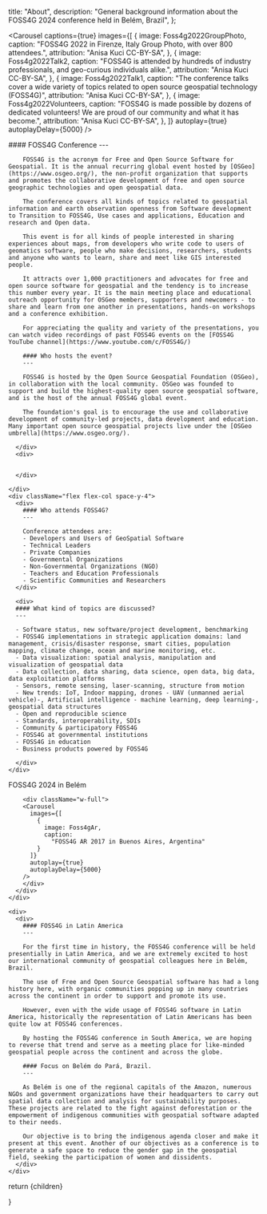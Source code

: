 
  title: "About",
  description:
    "General background information about the FOSS4G 2024 conference held in Belém, Brazil",
};

<Carousel
  captions={true}
  images={[
    {
      image: Foss4g2022GroupPhoto,
      caption:
        "FOSS4G 2022 in Firenze, Italy Group Photo, with over 800 attendees.",
      attribution: "Anisa Kuci CC-BY-SA",
    },
    {
      image: Foss4g2022Talk2,
      caption:
        "FOSS4G is attended by hundreds of industry professionals, and geo-curious individuals alike.",
      attribution: "Anisa Kuci CC-BY-SA",
    },
    {
      image: Foss4g2022Talk1,
      caption:
        "The conference talks cover a wide variety of topics related to open source geospatial technology (FOSS4G)",
      attribution: "Anisa Kuci CC-BY-SA",
    },
    {
      image: Foss4g2022Volunteers,
      caption:
        "FOSS4G is made possible by dozens of dedicated volunteers! We are proud of our community and what it has become.",
      attribution: "Anisa Kuci CC-BY-SA",
    },
  ]}
  autoplay={true}
  autoplayDelay={5000}
/>

<div className="grid space-y-4 mt-4">
  <div className="grid md:grid-cols-2 md:space-x-4">  
    <div className="flex flex-col space-y-4">
      <div className="">
        #### FOSS4G Conference
        ---
        
        FOSS4G is the acronym for Free and Open Source Software for Geospatial. It is the annual recurring global event hosted by [OSGeo](https://www.osgeo.org/), the non-profit organization that supports and promotes the collaborative development of free and open source geographic technologies and open geospatial data.
        
        The conference covers all kinds of topics related to geospatial information and earth observation openness from Software development to Transition to FOSS4G, Use cases and applications, Education and research and Open data.

        This event is for all kinds of people interested in sharing experiences about maps, from developers who write code to users of geomatics software, people who make decisions, researchers, students and anyone who wants to learn, share and meet like GIS interested people.

        It attracts over 1,000 practitioners and advocates for free and open source software for geospatial and the tendency is to increase this number every year. It is the main meeting place and educational outreach opportunity for OSGeo members, supporters and newcomers - to share and learn from one another in presentations, hands-on workshops and a conference exhibition.

        For appreciating the quality and variety of the presentations, you can watch video recordings of past FOSS4G events on the [FOSS4G YouTube channel](https://www.youtube.com/c/FOSS4G/)

        #### Who hosts the event?
        ---

        FOSS4G is hosted by the Open Source Geospatial Foundation (OSGeo), in collaboration with the local community. OSGeo was founded to support and build the highest-quality open source geospatial software, and is the host of the annual FOSS4G global event.

        The foundation's goal is to encourage the use and collaborative development of community-led projects, data development and education. Many important open source geospatial projects live under the [OSGeo umbrella](https://www.osgeo.org/).

      </div>
      <div>


      </div>

    </div>
    <div className="flex flex-col space-y-4">
      <div>
        #### Who attends FOSS4G?
        ---

        Conference attendees are:
        - Developers and Users of GeoSpatial Software
        - Technical Leaders
        - Private Companies
        - Governmental Organizations
        - Non-Governmental Organizations (NGO)
        - Teachers and Education Professionals
        - Scientific Communities and Researchers
      </div>

      <div>
      #### What kind of topics are discussed?
      ---

      - Software status, new software/project development, benchmarking
      - FOSS4G implementations in strategic application domains: land management, crisis/disaster response, smart cities, population mapping, climate change, ocean and marine monitoring, etc.
      - Data visualization: spatial analysis, manipulation and visualization of geospatial data
      - Data collection, data sharing, data science, open data, big data, data exploitation platforms
      - Sensors, remote sensing, laser-scanning, structure from motion
      - New trends: IoT, Indoor mapping, drones - UAV (unmanned aerial vehicle)-, Artificial intelligence - machine learning, deep learning-, geospatial data structures
      - Open and reproducible science
      - Standards, interoperability, SDIs
      - Community & participatory FOSS4G
      - FOSS4G at governmental institutions
      - FOSS4G in education
      - Business products powered by FOSS4G

      </div>
    </div>

  </div>

<Heading bubble color="orange">
  FOSS4G 2024 in Belém
</Heading>

  <div className="grid md:grid-cols-2 md:space-x-4">
    <div className="flex flex-col space-y-4">
      <div className="">

        <div className="w-full">
        <Carousel
          images={[
            {
              image: Foss4gAr,
              caption:
                "FOSS4G AR 2017 in Buenos Aires, Argentina"
            }
          ]}
          autoplay={true}
          autoplayDelay={5000}
        />
        </div>
      </div>
    </div>

    <div>
      <div>
        #### FOSS4G in Latin America
        ---

        For the first time in history, the FOSS4G conference will be held presentially in Latin America, and we are extremely excited to host our international community of geospatial colleagues here in Belém, Brazil.

        The use of Free and Open Source Geospatial software has had a long history here, with organic communities popping up in many countries across the continent in order to support and promote its use.

        However, even with the wide usage of FOSS4G software in Latin America, historically the representation of Latin Americans has been quite low at FOSS4G conferences.
        
        By hosting the FOSS4G conference in South America, we are hoping to reverse that trend and serve as a meeting place for like-minded geospatial people across the continent and across the globe.

        #### Focus on Belém do Pará, Brazil.
        ---

        As Belém is one of the regional capitals of the Amazon, numerous NGOs and government organizations have their headquarters to carry out spatial data collection and analysis for sustainability purposes. These projects are related to the fight against deforestation or the empowerment of indigenous communities with geospatial software adapted to their needs.
        
        Our objective is to bring the indigenous agenda closer and make it present at this event. Another of our objectives as a conference is to generate a safe space to reduce the gender gap in the geospatial field, seeking the participation of women and dissidents.
      </div>
    </div>

  </div>
</div>

  return <MdxLayout metadata={metadata}>{children}</MdxLayout>

}
